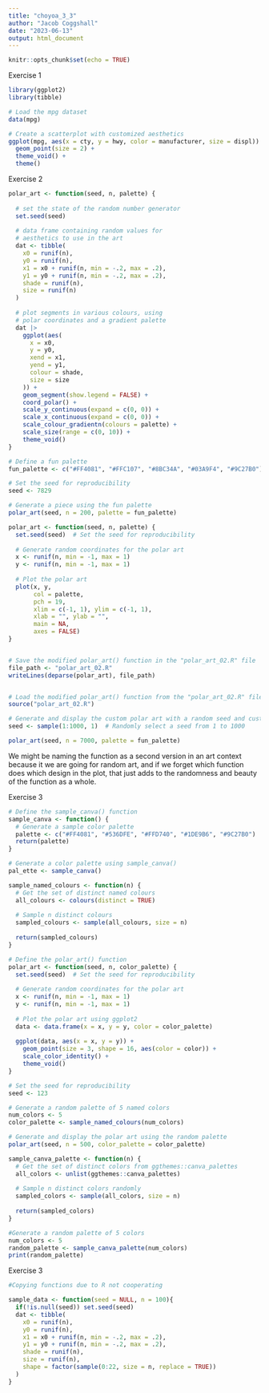 ```yaml
---
title: "choyoa_3_3"
author: "Jacob Coggshall"
date: "2023-06-13"
output: html_document
---
```


```r
knitr::opts_chunk$set(echo = TRUE)
```

Exercise 1
```r
library(ggplot2)
library(tibble)

# Load the mpg dataset
data(mpg)

# Create a scatterplot with customized aesthetics
ggplot(mpg, aes(x = cty, y = hwy, color = manufacturer, size = displ)) +
  geom_point(size = 2) + 
  theme_void() + 
  theme()
```

Exercise 2
```r
polar_art <- function(seed, n, palette) {
  
  # set the state of the random number generator
  set.seed(seed)
  
  # data frame containing random values for 
  # aesthetics to use in the art
  dat <- tibble(
    x0 = runif(n),
    y0 = runif(n),
    x1 = x0 + runif(n, min = -.2, max = .2),
    y1 = y0 + runif(n, min = -.2, max = .2),
    shade = runif(n), 
    size = runif(n)
  )
  
  # plot segments in various colours, using 
  # polar coordinates and a gradient palette
  dat |> 
    ggplot(aes(
      x = x0,
      y = y0,
      xend = x1,
      yend = y1,
      colour = shade,
      size = size
    )) +
    geom_segment(show.legend = FALSE) +
    coord_polar() +
    scale_y_continuous(expand = c(0, 0)) +
    scale_x_continuous(expand = c(0, 0)) + 
    scale_colour_gradientn(colours = palette) + 
    scale_size(range = c(0, 10)) + 
    theme_void()
}

# Define a fun palette
fun_palette <- c("#FF4081", "#FFC107", "#8BC34A", "#03A9F4", "#9C27B0")

# Set the seed for reproducibility
seed <- 7829

# Generate a piece using the fun palette
polar_art(seed, n = 200, palette = fun_palette)

polar_art <- function(seed, n, palette) {
  set.seed(seed)  # Set the seed for reproducibility
  
  # Generate random coordinates for the polar art
  x <- runif(n, min = -1, max = 1)
  y <- runif(n, min = -1, max = 1)
  
  # Plot the polar art
  plot(x, y,
       col = palette,
       pch = 19,
       xlim = c(-1, 1), ylim = c(-1, 1),
       xlab = "", ylab = "",
       main = NA,
       axes = FALSE)
}


# Save the modified polar_art() function in the "polar_art_02.R" file
file_path <- "polar_art_02.R"
writeLines(deparse(polar_art), file_path)


# Load the modified polar_art() function from the "polar_art_02.R" file
source("polar_art_02.R")

# Generate and display the custom polar art with a random seed and custom palette
seed <- sample(1:1000, 1)  # Randomly select a seed from 1 to 1000

polar_art(seed, n = 7000, palette = fun_palette)


```
We might be naming the function as a second version in an art context because it we are going for random art, and if we forget which function does which design in the plot, that just adds to the randomness and beauty of the function as a whole.

Exercise 3
```r
# Define the sample_canva() function
sample_canva <- function() {
  # Generate a sample color palette
  palette <- c("#FF4081", "#536DFE", "#FFD740", "#1DE9B6", "#9C27B0")
  return(palette)
}

# Generate a color palette using sample_canva()
pal_ette <- sample_canva()


```


```r
sample_named_colours <- function(n) {
  # Get the set of distinct named colours
  all_colours <- colours(distinct = TRUE)
  
  # Sample n distinct colours
  sampled_colours <- sample(all_colours, size = n)
  
  return(sampled_colours)
}

# Define the polar_art() function
polar_art <- function(seed, n, color_palette) {
  set.seed(seed)  # Set the seed for reproducibility
  
  # Generate random coordinates for the polar art
  x <- runif(n, min = -1, max = 1)
  y <- runif(n, min = -1, max = 1)
  
  # Plot the polar art using ggplot2
  data <- data.frame(x = x, y = y, color = color_palette)
  
  ggplot(data, aes(x = x, y = y)) +
    geom_point(size = 3, shape = 16, aes(color = color)) +
    scale_color_identity() +
    theme_void()
}

# Set the seed for reproducibility
seed <- 123

# Generate a random palette of 5 named colors
num_colors <- 5
color_palette <- sample_named_colours(num_colors)

# Generate and display the polar art using the random palette
polar_art(seed, n = 500, color_palette = color_palette)
```

```r
sample_canva_palette <- function(n) {
  # Get the set of distinct colors from ggthemes::canva_palettes
  all_colors <- unlist(ggthemes::canva_palettes)
  
  # Sample n distinct colors randomly
  sampled_colors <- sample(all_colors, size = n)
  
  return(sampled_colors)
}

#Generate a random palette of 5 colors
num_colors <- 5
random_palette <- sample_canva_palette(num_colors)
print(random_palette)
```

Exercise 3

```r
#Copying functions due to R not cooperating

sample_data <- function(seed = NULL, n = 100){
  if(!is.null(seed)) set.seed(seed)
  dat <- tibble(
    x0 = runif(n),
    y0 = runif(n),
    x1 = x0 + runif(n, min = -.2, max = .2),
    y1 = y0 + runif(n, min = -.2, max = .2),
    shade = runif(n), 
    size = runif(n),
    shape = factor(sample(0:22, size = n, replace = TRUE))
  )
}


```

